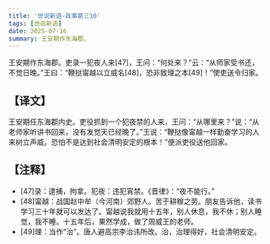 ```yaml
---
title: '世说新语-政事第三10'
tags: [世说新语]
date: 2025-07-16
summary: 王安期作东海郡。
---
```


王安期作东海郡。吏录一犯夜人来[47]，王问：“何处来？”云：“从师家受书还，不觉日晚。”王曰：“鞭挞甯越以立威名[48]，恐非致理之本[49]！”使吏送令归家。

## 【译文】

王安期任东海郡内史。吏役抓到一个犯夜禁的人来，王问：“从哪里来？”说：“从老师家听讲书回来，没有发觉天已经晚了。”王说：“鞭挞像甯越一样勤奋学习的人来树立声威，恐怕不是达到社会清明安定的根本！”便派吏役送他回家。

## 【注释】

- [47]录：逮捕，拘拿。犯夜：违犯宵禁。《晋律》：“夜不能行。”
- [48]甯越：战国赵中牟（今河南）郊野人。苦于耕稼之劳。朋友告诉他，读书学习三十年就可以发达了。甯越说我就用十五年，别人休息，我不休；别人睡觉，我不睡。十五年后，果然学成，做了周威王的老师。
- [49]理：当作“治”。唐人避高宗李治讳所改。治，治理得好，社会清明安定。
